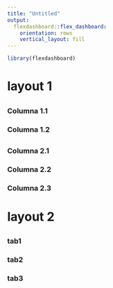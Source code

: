 ```yaml
---
title: "Untitled"
output: 
  flexdashboard::flex_dashboard:
    orientation: rows
    vertical_layout: fill
---
```


```r
library(flexdashboard)
```

# layout 1 {data-icon=fa-ruler}

##
### Columna 1.1 {data-width=4}
### Columna 1.2 {data-width=8}

##
### Columna 2.1
### Columna 2.2
### Columna 2.3

# layout 2 {data-icon=fa-database}

## {.tabset}
### tab1
### tab2
### tab3